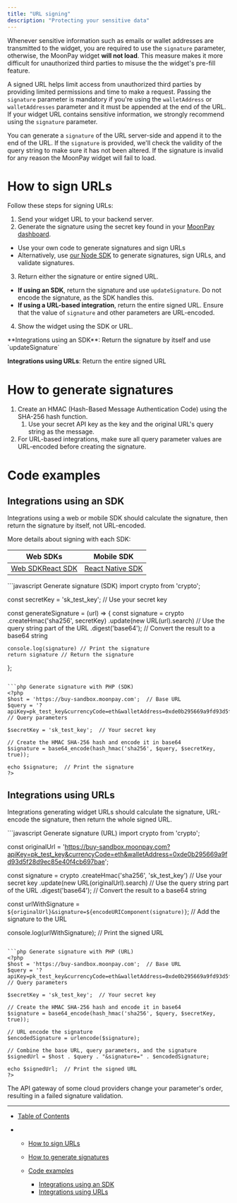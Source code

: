 ```yaml
---
title: "URL signing"
description: "Protecting your sensitive data"
---
```


Whenever sensitive information such as emails or wallet addresses are transmitted to the widget, you are required to use the `signature` parameter, otherwise, the MoonPay widget **will not load**. This measure makes it more difficult for unauthorized third parties to misuse the the widget's pre-fill feature.

A signed URL helps limit access from unauthorized third parties by providing limited permissions and time to make a request. Passing the `signature` parameter is mandatory if you're using the `walletAddress` or `walletAddresses` parameter and it must be appended at the end of the URL. If your widget URL contains sensitive information, we strongly recommend using the `signature` parameter.

You can generate a `signature` of the URL server-side and append it to the end of the URL. If the `signature` is provided, we'll check the validity of the query string to make sure it has not been altered. If the signature is invalid for any reason the MoonPay widget will fail to load.

# How to sign URLs

Follow these steps for signing URLs:

1. Send your widget URL to your backend server.
2. Generate the signature using the secret key found in your [MoonPay dashboard](https://dashboard.moonpay.com/developers/).

- Use your own code to generate signatures and sign URLs
- Alternatively, use [our Node SDK](/docs/on-ramp-node-sdk) to generate signatures, sign URLs, and validate signatures.

3. Return either the signature or entire signed URL.

- **If using an SDK**, return the signature and use `updateSignature`. Do not encode the signature, as the SDK handles this.
- **If using a URL-based integration**, return the entire signed URL. Ensure that the value of `signature` and other parameters are URL-encoded.

4. Show the widget using the SDK or URL.

<Info>
  **Integrations using an SDK**: Return the signature by itself and use `updateSignature`

**Integrations using URLs**: Return the entire signed URL

</Info>

# How to generate signatures

1. Create an HMAC (Hash-Based Message Authentication Code) using the SHA-256 hash function.
   1. Use your secret API key as the key and the original URL's query string as the message.
2. For URL-based integrations, make sure all query parameter values are URL-encoded before creating the signature.

<Info />

# Code examples

## Integrations using an SDK

Integrations using a web or mobile SDK should calculate the signature, then return the signature by itself, not URL-encoded.

More details about signing with each SDK:

| Web SDKs                                                                                 | Mobile SDK                                                    |
| ---------------------------------------------------------------------------------------- | ------------------------------------------------------------- |
| [Web SDK](/docs/on-ramp-web-sdk#signing)[React SDK](/docs/on-ramp-react-sdk#url-signing) | [React Native SDK](/docs/on-ramp-react-native-sdk#initialize) |

<CodeGroup>
  ```javascript Generate signature (SDK)
  import crypto from 'crypto';

const secretKey = 'sk_test_key'; // Use your secret key

const generateSignature = (url) => {
const signature = crypto
.createHmac('sha256', secretKey)
.update(new URL(url).search) // Use the query string part of the URL
.digest('base64'); // Convert the result to a base64 string

    console.log(signature) // Print the signature
    return signature // Return the signature

};

````

```php Generate signature with PHP (SDK)
<?php
$host = 'https://buy-sandbox.moonpay.com';  // Base URL
$query = '?apiKey=pk_test_key&currencyCode=eth&walletAddress=0xde0b295669a9fd93d5f28d9ec85e40f4cb697bae';  // Query parameters

$secretKey = 'sk_test_key';  // Your secret key

// Create the HMAC SHA-256 hash and encode it in base64
$signature = base64_encode(hash_hmac('sha256', $query, $secretKey, true));

echo $signature;  // Print the signature
?>
````

</CodeGroup>

## Integrations using URLs

Integrations generating widget URLs should calculate the signature, URL-encode the signature, then return the whole signed URL.

<CodeGroup>
  ```javascript Generate signature (URL)
  import crypto from 'crypto';

const originalUrl = 'https://buy-sandbox.moonpay.com?apiKey=pk_test_key&currencyCode=eth&walletAddress=0xde0b295669a9fd93d5f28d9ec85e40f4cb697bae';

const signature = crypto
.createHmac('sha256', 'sk_test_key') // Use your secret key
.update(new URL(originalUrl).search) // Use the query string part of the URL
.digest('base64'); // Convert the result to a base64 string

const urlWithSignature = `${originalUrl}&signature=${encodeURIComponent(signature)}`; // Add the signature to the URL

console.log(urlWithSignature); // Print the signed URL

````

```php Generate signature with PHP (URL)
<?php
$host = 'https://buy-sandbox.moonpay.com';  // Base URL
$query = '?apiKey=pk_test_key&currencyCode=eth&walletAddress=0xde0b295669a9fd93d5f28d9ec85e40f4cb697bae';  // Query parameters

$secretKey = 'sk_test_key';  // Your secret key

// Create the HMAC SHA-256 hash and encode it in base64
$signature = base64_encode(hash_hmac('sha256', $query, $secretKey, true));

// URL encode the signature
$encodedSignature = urlencode($signature);

// Combine the base URL, query parameters, and the signature
$signedUrl = $host . $query . "&signature=" . $encodedSignature;

echo $signedUrl;  // Print the signed URL
?>
````

</CodeGroup>

<Warning>
  The API gateway of some cloud providers change your parameter's order,
  resulting in a failed signature validation.
</Warning>

---

- [Table of Contents](#)

- - [How to sign URLs](#how-to-sign-urls)

  - [How to generate signatures](#how-to-generate-signatures)

  - [Code examples](#code-examples)

    - [Integrations using an SDK](#integrations-using-an-sdk)
    - [Integrations using URLs](#integrations-using-urls)
